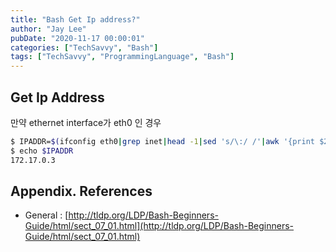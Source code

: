 ```yaml
---
title: "Bash Get Ip address?"
author: "Jay Lee"
pubDate: "2020-11-17 00:00:01"
categories: ["TechSavvy", "Bash"]
tags: ["TechSavvy", "ProgrammingLanguage", "Bash"]
---
```


## Get Ip Address

만약 ethernet interface가 eth0 인 경우

``` sh
$ IPADDR=$(ifconfig eth0|grep inet|head -1|sed 's/\:/ /'|awk '{print $2}')
$ echo $IPADDR
172.17.0.3
```

## Appendix. References

- General : [http://tldp.org/LDP/Bash-Beginners-Guide/html/sect_07_01.html](http://tldp.org/LDP/Bash-Beginners-Guide/html/sect_07_01.html)

